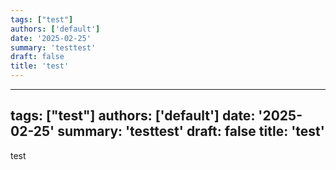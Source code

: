 ```yaml
---
tags: ["test"]
authors: ['default']
date: '2025-02-25'
summary: 'testtest'
draft: false
title: 'test'
---
```


---
tags: ["test"]
authors: ['default']
date: '2025-02-25'
summary: 'testtest'
draft: false
title: 'test'
---

test